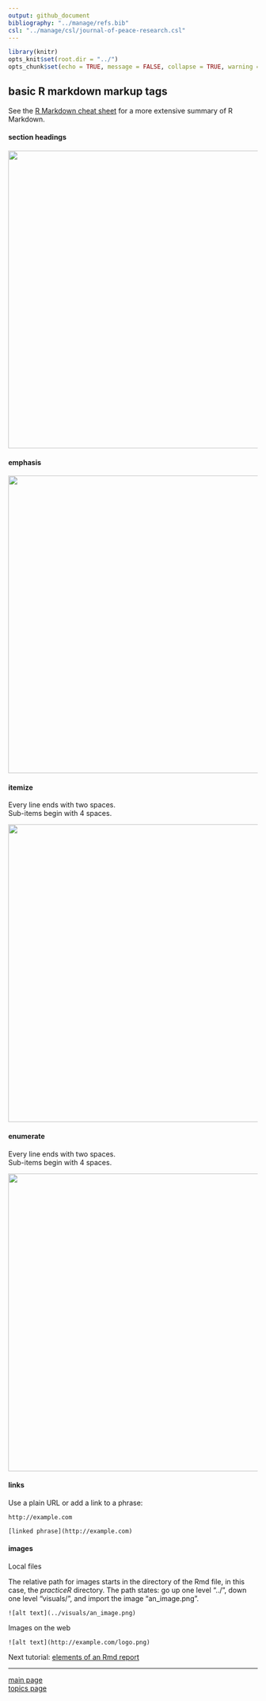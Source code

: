 ```yaml
---
output: github_document
bibliography: "../manage/refs.bib" 
csl: "../manage/csl/journal-of-peace-research.csl"
---
```


```r
library(knitr)
opts_knit$set(root.dir = "../")
opts_chunk$set(echo = TRUE, message = FALSE, collapse = TRUE, warning = FALSE, cache.path = "tut-06-images")
```








## basic R markdown markup tags 

See the [R Markdown cheat sheet](https://www.rstudio.com/wp-content/uploads/2016/03/rmarkdown-cheatsheet-2.0.pdf) for a more extensive summary of R Markdown. 

#### section headings

<img src="tut-06-images/markup-output-sections.png" width="600">

#### emphasis

<img src="tut-06-images/markup-output-emphasis.png" width="600">

#### itemize 

  
Every line ends with two spaces.   
Sub-items begin with 4 spaces.   

<img src="tut-06-images/markup-output-itemize.png" width="600">

#### enumerate     

Every line ends with two spaces.  
Sub-items begin with 4 spaces.   

<img src="tut-06-images/markup-output-enumerate.png" width="600">

#### links

Use a plain URL or add a link to a phrase:

<pre class="markdown"><code>http://example.com

[linked phrase](http://example.com)</code></pre>

#### images


Local files

The relative path for images starts in the directory of the Rmd file, in this case, the *practiceR* directory.  The path states: go up one level "../", down one level "visuals/", and import the image "an_image.png". 

<pre class="markdown"><code>![alt text](../visuals/an_image.png)
</code></pre>

Images on the web

<pre class="markdown"><code>![alt text](http://example.com/logo.png)
</code></pre>





Next tutorial: [elements of an Rmd report](tut-0604_rmd-elements.md)

---

[main page](../README.md)<br> 
[topics page](../README-by-topic.md)


